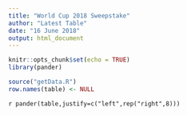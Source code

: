 ```yaml
---
title: "World Cup 2018 Sweepstake"
author: "Latest Table"
date: "16 June 2018"
output: html_document
---
```


```r
knitr::opts_chunk$set(echo = TRUE)
library(pander)
```

```r
source("getData.R")
row.names(table) <- NULL
```

`r pander(table,justify=c("left",rep("right",8)))`